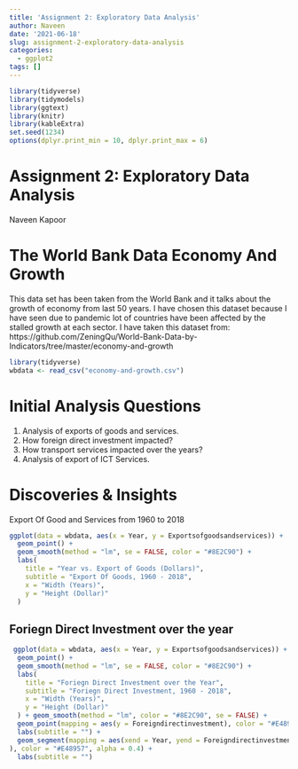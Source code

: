 ```yaml
---
title: 'Assignment 2: Exploratory Data Analysis'
author: Naveen
date: '2021-06-18'
slug: assignment-2-exploratory-data-analysis
categories:
  - ggplot2
tags: []
---
```




```r
library(tidyverse)
library(tidymodels)
library(ggtext)
library(knitr)
library(kableExtra)
set.seed(1234)
options(dplyr.print_min = 10, dplyr.print_max = 6)
```


# Assignment 2: Exploratory Data Analysis

Naveen Kapoor


# The World Bank Data Economy And Growth

This data set has been taken from the World Bank and it talks about the growth of economy from last 50 years. I have chosen this dataset because I have seen due to pandemic lot of countries have been affected by the stalled growth at each sector. I have taken this dataset from: https://github.com/ZeningQu/World-Bank-Data-by-Indicators/tree/master/economy-and-growth

```r
library(tidyverse)
wbdata <- read_csv("economy-and-growth.csv")


```


# Initial Analysis Questions

1. Analysis of exports of goods and services.
2. How foreign direct investment impacted?
3. How transport services impacted over the years?
4. Analysis of export of ICT Services.


# Discoveries & Insights

Export Of Good and Services from 1960 to 2018

```r
ggplot(data = wbdata, aes(x = Year, y = Exportsofgoodsandservices)) +
  geom_point() +
  geom_smooth(method = "lm", se = FALSE, color = "#8E2C90") + 
  labs(
    title = "Year vs. Export of Goods (Dollars)",
    subtitle = "Export Of Goods, 1960 - 2018",
    x = "Width (Years)",
    y = "Height (Dollar)"
  )

```

## Foriegn Direct Investment over the year

```r
 ggplot(data = wbdata, aes(x = Year, y = Exportsofgoodsandservices)) +
  geom_point() +
  geom_smooth(method = "lm", se = FALSE, color = "#8E2C90") + 
  labs(
    title = "Foriegn Direct Investment over the Year",
    subtitle = "Foriegn Direct Investment, 1960 - 2018",
    x = "Width (Years)",
    y = "Height (Dollar)"
  ) + geom_smooth(method = "lm", color = "#8E2C90", se = FALSE) +
  geom_point(mapping = aes(y = Foreigndirectinvestment), color = "#E48957") +
  labs(subtitle = "") + 
  geom_segment(mapping = aes(xend = Year, yend = Foreigndirectinvestment
), color = "#E48957", alpha = 0.4) +
  labs(subtitle = "")

```

